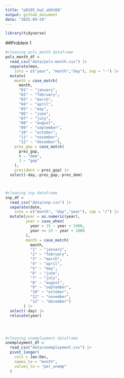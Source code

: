 ```yaml
---
title: "p8105_hw2_ab6168"
output: github_document
date: "2025-09-24"
---
```


```r
library(tidyverse)
```


##Problem 1
```r
#cleaning pols_month dataframe
pols_month_df = 
  read_csv("data/pols-month.csv") |> 
  separate(mon,
    into = c("year", "month","day"), sep = "-") |> 
  mutate(
    month = case_match(
      month,
      "01" ~ "january",
      "02" ~ "february",
      "03" ~ "march",
      "04" ~ "april",
      "05" ~ "may",
      "06" ~ "june",
      "07" ~ "july",
      "08" ~ "august",
      "09" ~ "september",
      "10" ~ "october",
      "11" ~ "november",
      "12" ~ "december"),
    prez_gop = case_match(
      prez_gop,
      0 ~ "dem",
      1 ~ "gop"
    ),
    president = prez_gop) |> 
  select(-day,-prez_gop,-prez_dem)



#cleaning snp dataframe
snp_df = 
  read_csv("data/snp.csv") |> 
  separate(date,
    into = c("month", "day","year"), sep = "/") |> 
  mutate(year = as.numeric(year),
         year = case_when(
           year > 15 ~ year + 1900,
           year <= 15 ~ year + 2000
         ),
         month = case_match(
           month,
           "1" ~ "january",
           "2" ~ "february",
           "3" ~ "march",
           "4" ~ "april",
           "5" ~ "may",
           "6" ~ "june",
           "7" ~ "july",
           "8" ~ "august",
           "9" ~ "september",
           "10" ~ "october",
           "11" ~ "november",
           "12" ~ "december")
        ) |> 
  select(-day) |> 
  relocate(year)




#cleaning unemployment dataframe
unemployment_df = 
  read_csv("data/unemployment.csv") |> 
  pivot_longer(
    cols = Jan:Dec,
    names_to = "month",
    values_to = "per_unemp"
  )


  
```



